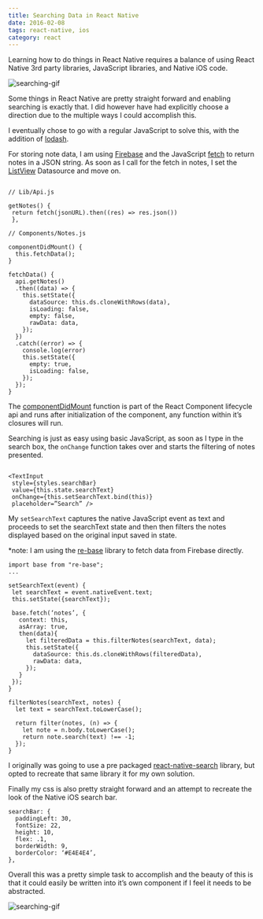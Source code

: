 ```yaml
---
title: Searching Data in React Native
date: 2016-02-08
tags: react-native, ios
category: react
---
```


Learning how to do things in React Native requires a balance of using React Native 3rd party libraries, JavaScript libraries, and Native iOS code. 

![searching-gif](https://i.imgur.com/Bz5i5Mnm.gif)

Some things in React Native are pretty straight forward and enabling searching is exactly that. I did however have had explicitly choose a direction due to the multiple ways I could accomplish this.


I eventually chose to go with a regular JavaScript to solve this, with the addition of [lodash](https://lodash.com/).

For storing note data, I am using [Firebase](https://www.firebase.com) and the JavaScript [fetch](https://developer.mozilla.org/en-US/docs/Web/API/Fetch_API) to return notes in a JSON string. As soon as I call for the fetch in notes, I set the [ListView](https://facebook.github.io/react-native/docs/listview.html) Datasource and move on.

```

// Lib/Api.js

getNotes() {
 return fetch(jsonURL).then((res) => res.json())
 },

// Components/Notes.js

componentDidMount() {
  this.fetchData();
}

fetchData() {
  api.getNotes()
  .then((data) => {
    this.setState({
      dataSource: this.ds.cloneWithRows(data),
      isLoading: false,
      empty: false,
      rawData: data,
    });
  })
  .catch((error) => {
    console.log(error)
    this.setState({
      empty: true,
      isLoading: false,
    });
  });
}

```

The [componentDidMount](https://facebook.github.io/react/docs/component-specs.html) function is part of the React Component lifecycle api and runs after initialization of the component, any function within it’s closures will run.

Searching is just as easy using basic JavaScript, as soon as I type in the search box, the `onChange` function takes over and starts the filtering of notes presented.

```

<TextInput
 style={styles.searchBar}
 value={this.state.searchText}
 onChange={this.setSearchText.bind(this)}
 placeholder=”Search” />

```

My `setSearchText` captures the native JavaScript event as text and proceeds to set the searchText state and then then filters the notes displayed based on the original input saved in state. 

*note: I am using the [re-base](https://github.com/tylermcginnis/re-base) library to fetch data from Firebase directly. 

```
import base from "re-base";
...

setSearchText(event) {
 let searchText = event.nativeEvent.text;
 this.setState({searchText});

 base.fetch(‘notes’, {
   context: this,
   asArray: true,
   then(data){
     let filteredData = this.filterNotes(searchText, data);
     this.setState({
       dataSource: this.ds.cloneWithRows(filteredData),
       rawData: data,
     });
   }
 });
}

filterNotes(searchText, notes) {
  let text = searchText.toLowerCase();

  return filter(notes, (n) => {
    let note = n.body.toLowerCase();
    return note.search(text) !== -1;
  });
}

```

I originally was going to use a pre packaged [react-native-search](https://www.npmjs.com/package/react-native-search) library, but opted to recreate that same library it for my own solution.

Finally my css is also pretty straight forward and an attempt to recreate the look of the Native iOS search bar. 

```
searchBar: {
  paddingLeft: 30,
  fontSize: 22,
  height: 10,
  flex: .1,
  borderWidth: 9,
  borderColor: ‘#E4E4E4’,
},

```

Overall this was a pretty simple task to accomplish and the beauty of this is that it could easily be written into it’s own component if I feel it needs to be abstracted.

![searching-gif](https://i.imgur.com/Bz5i5Mn.gif)